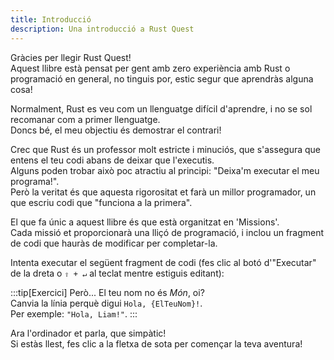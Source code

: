 ```yaml
---
title: Introducció
description: Una introducció a Rust Quest
---
```



Gràcies per llegir Rust Quest!  
Aquest llibre està pensat per gent amb zero experiència amb Rust o programació en general, no tinguis por, estic segur que aprendràs alguna cosa!

Normalment, Rust es veu com un llenguatge difícil d'aprendre, i no se sol recomanar com a primer llenguatge.  
Doncs bé, el meu objectiu és demostrar el contrari!

Crec que Rust és un professor molt estricte i minuciós, que s'assegura que entens el teu codi abans de deixar que l'executis.  
Alguns poden trobar això poc atractiu al principi: "Deixa'm executar el meu programa!".  
Però la veritat és que aquesta rigorositat et farà un millor programador, un que escriu codi que "funciona a la primera".

El que fa únic a aquest llibre és que està organitzat en 'Missions'.  
Cada missió et proporcionarà una lliçó de programació, i inclou un fragment de codi que hauràs de modificar per completar-la.

Intenta executar el següent fragment de codi (fes clic al botó d'"Executar" de la dreta o `⇧ + ↵` al teclat mentre estiguis editant):

<QuestionCard>
  <CodeBlock client:only code={'println!("Hola, Món!")'} showLineNumbers={false} lang="ca" errorMsg={`Ups, alguna cosa ha fallat i el codi no compila!\nSi t'has equivocat modificant el codi, fes clic al botó de "Reset" per tornar-lo al seu estat original.`} />
</QuestionCard>

:::tip[Exercici]
Però... El teu nom no és _Món_, oi?  
Canvia la línia perquè digui `Hola, {ElTeuNom}!`.  
Per exemple: `"Hola, Liam!"`.
:::

Ara l'ordinador et parla, que simpàtic!  
Si estàs llest, fes clic a la fletxa de sota per començar la teva aventura!